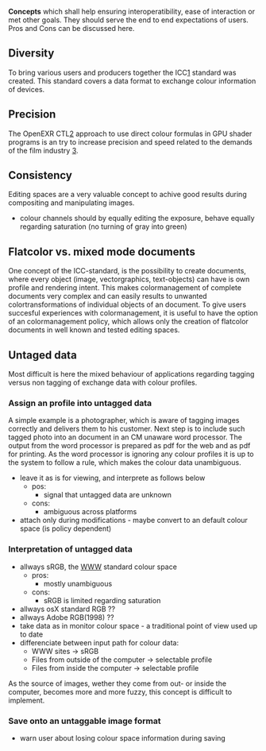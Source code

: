 '''Concepts''' which shall help ensuring interoperatibility, ease of interaction or met other goals. They should serve the end to end expectations of users. Pros and Cons can be discussed here.

== Diversity ==
To bring various users and producers together the ICC[http://www.color.org] standard was created. This standard covers a data format to exchange colour information of devices.
== Precision ==
The OpenEXR CTL[http://www.openexr.com/documentation.html] approach to use direct colour formulas in GPU shader programs is an try to increase precision and speed related to the demands of the film industry [http://www.ilm.com].
== Consistency ==
Editing spaces are a very valuable concept to achive good results during compositing and manipulating images.
* colour channels should by equally editing the exposure, behave equally regarding saturation (no turning of gray into green)
== Flatcolor vs. mixed mode documents ==
One concept of the ICC-standard, is the possibility to create documents, where every object (image, vectorgraphics, text-objects) can have is own profile and rendering intent. This makes colormanagement of complete documents very complex and can easily results to unwanted colortransformations of individual objects of an document.
To give users succesful experiences with colormanagement, it is useful to have the option of an colormanagement policy, which allows only the creation of flatcolor documents in well known and tested editing spaces.
== Untaged data ==
Most difficult is here the mixed behaviour of applications regarding tagging versus non tagging of exchange data with colour profiles.
=== Assign an profile into untagged data ===
A simple example is a photographer, which is aware of tagging images correctly and delivers them to his customer. Next step is to include such tagged photo into an document in an CM unaware word processor. The output from the word processor is prepared as pdf for the web and as pdf for printing. As the word processor is ignoring any colour profiles it is up to the system to follow a rule, which makes the colour data unambiguous.

*leave it as is for viewing, and interprete as follows below
**pos:
***signal that untagged data are unknown
**cons:
***ambiguous across platforms
*attach only during modifications - maybe convert to an default colour space (is policy dependent)
=== Interpretation of untagged data ===
*allways sRGB, the [[Standards#sRGB_workflow|WWW]] standard colour space
**pros:
***mostly unambiguous
**cons:
***sRGB is limited regarding saturation
*allways osX standard RGB ??
*allways Adobe RGB(1998) ??
*take data as in monitor colour space - a traditional point of view used up to date
*differenciate between input path for colour data:
**WWW sites -> sRGB
**Files from outside of the computer -> selectable profile
**Files from inside the computer -> selectable profile
As the source of images, wether they come from out- or inside the computer, becomes more and more fuzzy, this concept is difficult to implement.
=== Save onto an untaggable image format ===
*warn user about losing colour space information during saving
